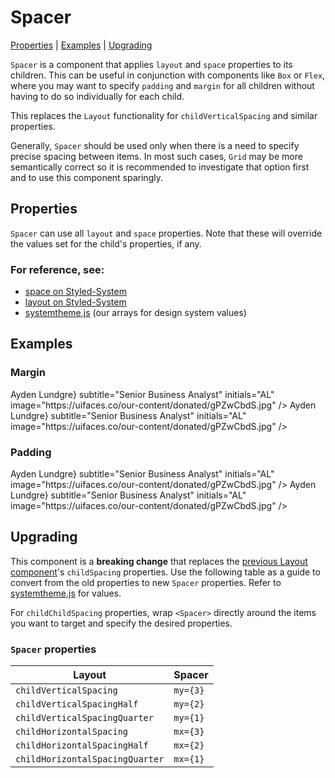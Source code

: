 
<Meta title="Components/Spacer" component={Spacer} />

# Spacer

[Properties](#properties) | [Examples](#examples) | [Upgrading](#upgrading)

`Spacer` is a component that applies `layout` and `space` properties to its children. This can be useful in conjunction with components like `Box` or `Flex`, where you may want to specify `padding` and `margin` for all children without having to do so individually for each child.

This replaces the `Layout` functionality for `childVerticalSpacing` and similar properties.

Generally, `Spacer` should be used only when there is a need to specify precise spacing between items. In most such cases, `Grid` may be more semantically correct so it is recommended to investigate that option first and to use this component sparingly.

## Properties

`Spacer` can use all `layout` and `space` properties. Note that these will override the values set for the child's properties, if any.

<Props of={Spacer} />

### For reference, see:

- [space on Styled-System](https://styled-system.com/table#space)
- [layout on Styled-System](https://styled-system.com/table#layout)
- [systemtheme.js](https://github.com/orchestrated-io/orca-design-system/blob/master/packages/orcs-design-system/lib/systemtheme.js) (our arrays for design system values)

## Examples

### Margin

<Preview>
  <Story name="Margin">
      <Spacer my={3}>
      <Avatar
        title="Ayden Lundgre"
        subtitle="Senior Business Analyst"
        initials="AL"
        image="https://uifaces.co/our-content/donated/gPZwCbdS.jpg"
      />
      <Avatar
        title="Ayden Lundgre"
        subtitle="Senior Business Analyst"
        initials="AL"
        />
      <Avatar
        title={<StyledLink href="#">Ayden Lundgre</StyledLink>}
        subtitle="Senior Business Analyst"
        initials="AL"
        image="https://uifaces.co/our-content/donated/gPZwCbdS.jpg"
      />
      <Avatar
        sizing="small"
        title="Ayden Lundgre"
        subtitle="Senior Business Analyst"
        initials="AL"
        image="https://uifaces.co/our-content/donated/gPZwCbdS.jpg"
      />
      <Avatar
        sizing="small"
        title={<StyledLink href="#">Ayden Lundgre</StyledLink>}
        subtitle="Senior Business Analyst"
        initials="AL"
        image="https://uifaces.co/our-content/donated/gPZwCbdS.jpg"
      />
      </Spacer>
</Story>
</Preview>

### Padding

<Preview>
  <Story name="Padding">
      <Spacer padding={3}>
      <Avatar
        title="Ayden Lundgre"
        subtitle="Senior Business Analyst"
        initials="AL"
        image="https://uifaces.co/our-content/donated/gPZwCbdS.jpg"
      />
      <Avatar
        title="Ayden Lundgre"
        subtitle="Senior Business Analyst"
        initials="AL"
        />
      <Avatar
        title={<StyledLink href="#">Ayden Lundgre</StyledLink>}
        subtitle="Senior Business Analyst"
        initials="AL"
        image="https://uifaces.co/our-content/donated/gPZwCbdS.jpg"
      />
      <Avatar
        sizing="small"
        title="Ayden Lundgre"
        subtitle="Senior Business Analyst"
        initials="AL"
        image="https://uifaces.co/our-content/donated/gPZwCbdS.jpg"
      />
      <Avatar
        sizing="small"
        title={<StyledLink href="#">Ayden Lundgre</StyledLink>}
        subtitle="Senior Business Analyst"
        initials="AL"
        image="https://uifaces.co/our-content/donated/gPZwCbdS.jpg"
      />
      </Spacer>
  </Story>
</Preview>

## Upgrading

This component is a **breaking change** that replaces the [previous Layout component](./?path=/docs/layout--page)'s `childSpacing` properties. Use the following table as a guide to convert from the old properties to new `Spacer` properties. Refer to [systemtheme.js](https://github.com/orchestrated-io/orca-design-system/blob/master/packages/orcs-design-system/lib/systemtheme.js) for values.

For `childChildSpacing` properties, wrap `<Spacer>` directly around the items you want to target and specify the desired properties.

### `Spacer` properties

| **Layout**                      | **Spacer**         |
| ------------------------------- | ------------------ |
| `childVerticalSpacing`          | `my={3}` |
| `childVerticalSpacingHalf`      | `my={2}`           |
| `childVerticalSpacingQuarter`   | `my={1}`           |
| `childHorizontalSpacing`        | `mx={3}` |
| `childHorizontalSpacingHalf`    | `mx={2}`           |
| `childHorizontalSpacingQuarter` | `mx={1}`           |
